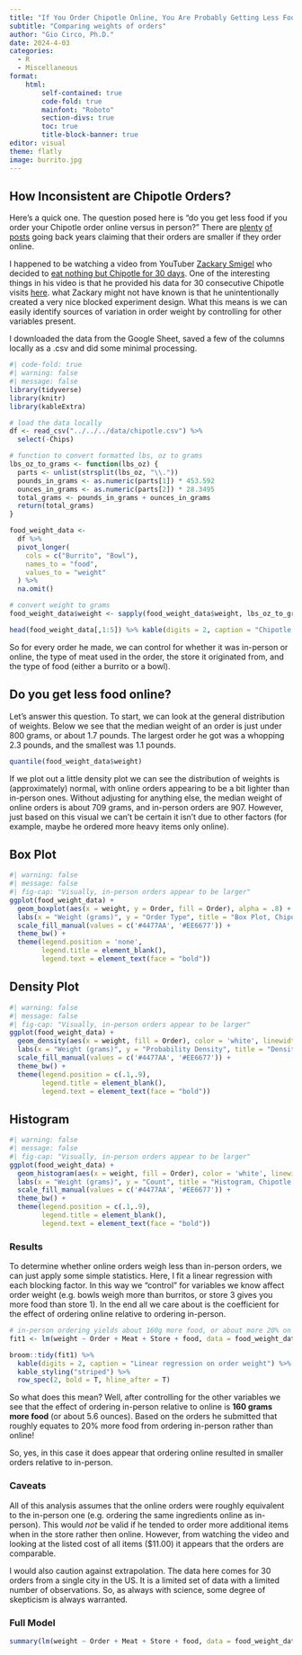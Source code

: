 ```yaml
---
title: "If You Order Chipotle Online, You Are Probably Getting Less Food"
subtitle: "Comparing weights of orders"
author: "Gio Circo, Ph.D."
date: 2024-4-03
categories:
  - R
  - Miscellaneous
format: 
    html:
        self-contained: true
        code-fold: true
        mainfont: "Roboto"
        section-divs: true
        toc: true
        title-block-banner: true
editor: visual
theme: flatly
image: burrito.jpg
---
```


## How Inconsistent are Chipotle Orders?

Here's a quick one. The question posed here is "do you get less food if you order your Chipotle order online versus in person?" There are [plenty](https://www.reddit.com/r/Chipotle/comments/cgw24i/less_food_in_bowl_when_you_order_online/) [of](https://www.dailydot.com/irl/chipotle-order-online-less-food-theory/) [posts](https://medium.com/@seangransee/heres-how-much-sweetgreen-shorts-you-when-you-order-online-with-data-c93fb5bc6e26) going back years claiming that their orders are smaller if they order online.

I happened to be watching a video from YouTuber [Zackary Smigel](https://www.youtube.com/@ZackarySmigel) who decided to [eat nothing but Chipotle for 30 days](https://youtu.be/kZe5k95U-UY?si=Z5VjqGn6hZx9ZIHf). One of the interesting things in his video is that he provided his data for 30 consecutive Chipotle visits [here](https://docs.google.com/spreadsheets/d/1PluJeBD1aJ36xAKbZ74OHED00ntwhjH81q2wINg5UDw/edit#gid=0). what Zackary might not have known is that he unintentionally created a very nice blocked experiment design. What this means is we can easily identify sources of variation in order weight by controlling for other variables present.

I downloaded the data from the Google Sheet, saved a few of the columns locally as a .csv and did some minimal processing.

```r
#| code-fold: true
#| warning: false
#| message: false
library(tidyverse)
library(knitr)
library(kableExtra)

# load the data locally
df <- read_csv("../../../data/chipotle.csv") %>%
  select(-Chips)

# function to convert formatted lbs, oz to grams
lbs_oz_to_grams <- function(lbs_oz) {
  parts <- unlist(strsplit(lbs_oz, "\\."))
  pounds_in_grams <- as.numeric(parts[1]) * 453.592
  ounces_in_grams <- as.numeric(parts[2]) * 28.3495
  total_grams <- pounds_in_grams + ounces_in_grams
  return(total_grams)
}

food_weight_data <-
  df %>%
  pivot_longer(
    cols = c("Burrito", "Bowl"),
    names_to = "food",
    values_to = "weight"
  ) %>%
  na.omit()

# convert weight to grams
food_weight_data$weight <- sapply(food_weight_data$weight, lbs_oz_to_grams)

head(food_weight_data[,1:5]) %>% kable(digits = 2, caption = "Chipotle Food Order Data")

```

So for every order he made, we can control for whether it was in-person or online, the type of meat used in the order, the store it originated from, and the type of food (either a burrito or a bowl).

## Do you get less food online?

Let's answer this question. To start, we can look at the general distribution of weights. Below we see that the median weight of an order is just under 800 grams, or about 1.7 pounds. The largest order he got was a whopping 2.3 pounds, and the smallest was 1.1 pounds.

```r
quantile(food_weight_data$weight)
```

If we plot out a little density plot we can see the distribution of weights is (approximately) normal, with online orders appearing to be a bit lighter than in-person ones. Without adjusting for anything else, the median weight of online orders is about 709 grams, and in-person orders are 907. However, just based on this visual we can't be certain it isn't due to other factors (for example, maybe he ordered more heavy items only online).

::: panel-tabset
## Box Plot

```r
#| warning: false
#| message: false
#| fig-cap: "Visually, in-person orders appear to be larger" 
ggplot(food_weight_data) +
  geom_boxplot(aes(x = weight, y = Order, fill = Order), alpha = .8) +
  labs(x = "Weight (grams)", y = "Order Type", title = "Box Plot, Chipotle Order Weights (n=30)") +
  scale_fill_manual(values = c('#4477AA', '#EE6677')) +
  theme_bw() +
  theme(legend.position = 'none',
        legend.title = element_blank(),
        legend.text = element_text(face = "bold"))

```

## Density Plot

```r
#| warning: false
#| message: false
#| fig-cap: "Visually, in-person orders appear to be larger" 
ggplot(food_weight_data) +
  geom_density(aes(x = weight, fill = Order), color = 'white', linewidth = 1, alpha = .8) +
  labs(x = "Weight (grams)", y = "Probability Density", title = "Density Plot, Chipotle Order Weights (n=30)", subtitle = "Y axis is smoothed PDF") +
  scale_fill_manual(values = c('#4477AA', '#EE6677')) +
  theme_bw() +
  theme(legend.position = c(.1,.9),
        legend.title = element_blank(),
        legend.text = element_text(face = "bold"))
```

## Histogram

```r
#| warning: false
#| message: false
#| fig-cap: "Visually, in-person orders appear to be larger" 
ggplot(food_weight_data) +
  geom_histogram(aes(x = weight, fill = Order), color = 'white', linewidth = 1, alpha = .8, bins = 10) +
  labs(x = "Weight (grams)", y = "Count", title = "Histogram, Chipotle Order Weights (n=30)") +
  scale_fill_manual(values = c('#4477AA', '#EE6677')) +
  theme_bw() +
  theme(legend.position = c(.1,.9),
        legend.title = element_blank(),
        legend.text = element_text(face = "bold"))

```

:::

### Results

To determine whether online orders weigh less than in-person orders, we can just apply some simple statistics. Here, I fit a linear regression with each blocking factor. In this way we "control" for variables we know affect order weight (e.g. bowls weigh more than burritos, or store 3 gives you more food than store 1). In the end all we care about is the coefficient for the effect of ordering online relative to ordering in-person.

```r
# in-person ordering yields about 160g more food, or about more 20% on average
fit1 <- lm(weight ~ Order + Meat + Store + food, data = food_weight_data)

broom::tidy(fit1) %>%
  kable(digits = 2, caption = "Linear regression on order weight") %>%
  kable_styling("striped") %>%
  row_spec(2, bold = T, hline_after = T)

```

So what does this mean? Well, after controlling for the other variables we see that the effect of ordering in-person relative to online is **160 grams more food** (or about 5.6 ounces). Based on the orders he submitted that roughly equates to 20% more food from ordering in-person rather than online!

So, yes, in this case it does appear that ordering online resulted in smaller orders relative to in-person.

### Caveats

All of this analysis assumes that the online orders were roughly equivalent to the in-person one (e.g. ordering the same ingredients online as in-person). This would *not* be valid if he tended to order more additional items when in the store rather then online. However, from watching the video and looking at the listed cost of all items (\$11.00) it appears that the orders are comparable.

I would also caution against extrapolation. The data here comes for 30 orders
from a single city in the US. It is a limited set of data with a limited number
of observations. So, as always with science, some degree of skepticism is always
warranted.

### Full Model

```r
summary(lm(weight ~ Order + Meat + Store + food, data = food_weight_data))
```
